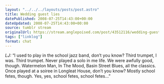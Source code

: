 ```yaml
---
layout: "../../../layouts/posts/post.astro"
title: Wedding guest lies
datePublished: 2008-07-25T14:43:00+00:00
dateUpdated: 2008-07-25T14:43:00+00:00
source: tumblr stream
originalUrl: https://stream.anglepoised.com/post/43512116/wedding-guest-lies
tags: ["linklog"]
format: chat
---
```


<i>LJ:</i> &#8220;I used to play in the school jazz band, don&#8217;t you know? Third
trumpet, I was. Third trumpet. Never played a solo in me life. We were awfully good,
though. Watermelon Man, In The Mood, Basin Street Blues, all the classics. Once played
at a soiree in Longleat House, don&#8217;t you know? Mostly school fetes, though.
Yes, yes, school fetes, school fetes&#8230;&#8221;
